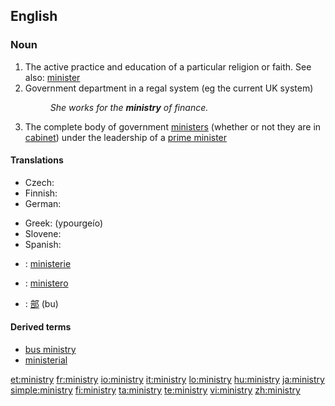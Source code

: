 ==English==

===Noun===
{{wikipedia}}
{{en-noun|ministr|ies}}

# The active practice and education of a particular religion or faith.  See also: [[minister]]
# Government department in a regal system (eg the current UK system)
#: ''She works for the '''ministry''' of finance.''
# The complete body of government [[minister]]s (whether or not they are in [[cabinet]]) under the leadership of a [[prime minister]]

====Translations====
{{trans-top|government department}}
* Czech: {{t+|cs|ministerstvo|n}}
* Finnish: {{t+|fi|ministeriö}}
* German: {{t+|de|Ministerium|n}}
{{trans-mid}}
* Greek: {{t|el|υπουργείο|n|sc=Grek}} (ypourgeío)
* Slovene: {{t-|sl|ministrstvo|n}}
* Spanish: {{t-|es|ministerio|m}}
{{trans-bottom}}

{{checktrans-top}}
* {{ttbc|Dutch}}: [[ministerie]] {{n}}
* {{ttbc|Italian}}: [[ministero]] {{m}}
* {{ttbc|Japanese}}: [[部]] (bu)
{{trans-bottom}}

====Derived terms====
*[[bus ministry]]
* [[ministerial]]

[[et:ministry]]
[[fr:ministry]]
[[io:ministry]]
[[it:ministry]]
[[lo:ministry]]
[[hu:ministry]]
[[ja:ministry]]
[[simple:ministry]]
[[fi:ministry]]
[[ta:ministry]]
[[te:ministry]]
[[vi:ministry]]
[[zh:ministry]]